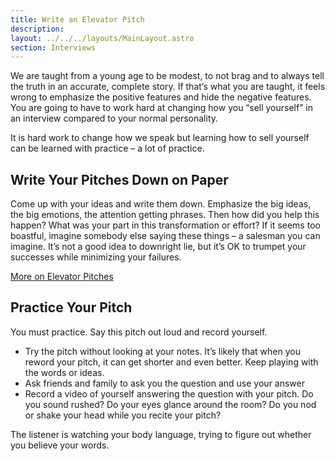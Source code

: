 ```yaml
---
title: Write an Elevator Pitch
description: 
layout: ../../../layouts/MainLayout.astro
section: Interviews
---
```


We are taught from a young age to be modest, to not brag and to always tell the truth in an accurate, complete story. If that’s what you are taught, it feels wrong to emphasize the positive features and hide the negative features. You are going to have to work hard at changing how you “sell yourself” in an interview compared to your normal personality. 

It is hard work to change how we speak but learning how to sell yourself can be learned with practice – a lot of practice. 

## Write Your Pitches Down on Paper

Come up with your ideas and write them down. Emphasize the big ideas, the big emotions, the attention getting phrases. Then how did you help this happen? What was your part in this transformation or effort? 
If it seems too boastful, imagine somebody else saying these things – a salesman you can imagine. It’s not a good idea to downright lie, but it’s OK to trumpet your successes while minimizing your failures.

[More on Elevator Pitches](../common-ideas/elevator-pitches)

## Practice Your Pitch

You must practice. Say this pitch out loud and record yourself. 
- Try the pitch without looking at your notes. It’s likely that when you reword your pitch, it can get shorter and even better. Keep playing with the words or ideas.
- Ask friends and family to ask you the question and use your answer
- Record a video of yourself answering the question with your pitch. Do you sound rushed? Do your eyes glance around the room? Do you nod or shake your head while you recite your pitch?

The listener is watching your body language, trying to figure out whether you believe your words. 
